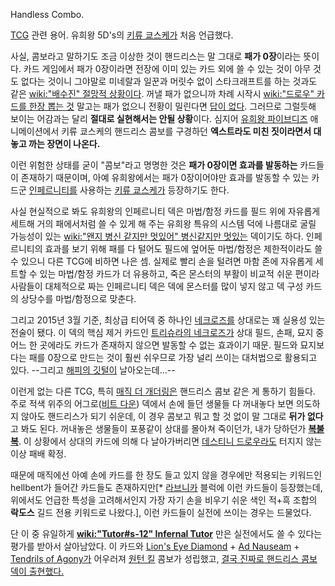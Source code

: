 Handless Combo.

[[TCG]] 관련 용어. 유희왕 5D's의 [[키류 쿄스케]]가 처음 언급했다.

사실, 콤보라고 말하기도 조금 이상한 것이 핸드리스는 말 그대로 '''패가 0장'''이라는 뜻이다. 카드 게임에서 패가 0장이라면 전장에 이미 있는 카드 외에 쓸 수 있는 것이 아무 것도 없다는 것이니 그야말로 미네랄과 일꾼과 머릿수 없이 스타크래프트를 하는 것과도 같은 [[wiki:"배수진" 절망적 상황]]이다. 꺼낼 패가 없으니까 차례 시작시 [[wiki:"드로우" 카드를 한장 뽑는 것]] 말고는 패가 없으니 전황이 밀린다면 [[답이 없다]]. 그러므로 그럴듯해 보이는 어감과는 달리 '''절대로 실현해서는 안될 상황'''이다. 심지어 [[유희왕 파이브디즈]] 애니메이션에서 키류 쿄스케의 핸드리스 콤보를 구경하던 '''엑스트라도 미친 짓이라면서 대놓고 까는 장면이 나온다.'''

이런 위험한 상태를 굳이 "콤보"라고 명명한 것은 '''패가 0장이면 효과를 발동하는''' 카드들이 존재하기 때문이며, 아예 유희왕에서는 패가 0장이어야만 효과를 발동할 수 있는 카드군 [[인페르니티]]를 사용하는 [[키류 쿄스케]]가 등장하기도 한다.

사실 현실적으로 봐도 유희왕의 인페르니티 덱은 마법/함정 카드를 필드 위에 자유롭게 세트해 거의 패에서처럼 쓸 수 있게 해 주는 유희왕 특유의 시스템 덕에 나름대로 굴릴 가능성이 있는 [[wiki:"왠지 병신 같지만 멋있어" 병신같지만 멋있는]] 덱이기도 하다. 인페르니티의 효과를 보기 위해 패를 다 털어도 필드에 엎어둔 마법/함정은 제한적이라도 쓸 수 있으니 다른 TCG에 비하면 나은 셈. 실제로 빨리 손을 털려면 마함 존에 자유롭게 세트할 수 있는 마법/함정 카드가 더 유용하고, 죽은 몬스터의 부활이 비교적 쉬운 편이라 사람들이 대체적으로 짜는 인페르니티 덱은 덱에 몬스터를 많이 넣지 않고 덱 구성 카드의 상당수를 마법/함정으로 맞춘다.

그리고 2015년 3월 기준, 최상급 티어덱 중 하나인 [[네크로즈]]를 상대로는 꽤 실용성 있는 전술이 됐다. 이 덱의 핵심 제거 카드인 [[트리슈라의 네크로즈]]가 상대 필드, 손패, 묘지 중 어느 한 곳에라도 카드가 존재하지 않으면 발동할 수 없는 효과이기 때문. 필드와 묘지보다는 패를 0장으로 만드는 것이 훨씬 쉬우므로 가장 널리 쓰이는 대처법으로 활용되고 있다. --그리고 [[해피의 깃털]]이 날아오는데...--

이런게 없는 다른 TCG, 특히 [[매직 더 개더링]]은 핸드리스 콤보 같은 게 통하기 힘들다. 주로 적색 위주의 어그로([[비트 다운]]) 덱에서 손에 들던 생물들 다 꺼내놓다 보면 의도하지 않아도 핸드리스가 되기 쉬운데, 이 경우 콤보고 뭐고 할 것 없이 말 그대로 '''뒤가 없다'''고 봐도 된다. 꺼내놓은 생물들이 포풍같이 상대를 몰아쳐 죽이던가, 내가 당하던가 '''[[복불복]]'''. 이 상황에서 상대의 카드에 의해 다 날아가버리면 [[데스티니 드로우]]라도 터지지 않는 이상 패배 확정.

때문에 매직에선 아예 손에 카드를 한 장도 들고 있지 않을 경우에만 적용되는 키워드인 hellbent가 들어간 카드들도 존재하지만[* [[라브니카]] 블럭에 이런 카드들이 등장했는데, 위에서도 언급한 특성을 고려해서인지 가장 자기 손을 비우기 쉬운 색인 적+흑 조합의 '''락도스''' 길드 전용 키워드로 나왔다.], 이런 카드들이 실전에 쓰이는 경우는 드물었다.

단 이 중 유일하게 '''[[wiki:"Tutor#s-12" Infernal Tutor]]''' 만은 실전에서도 쓸 수 있다는 평가를 받아서 살아남았다. 이 카드와 [[Lion's Eye Diamond]] + [[Ad Nauseam]] + [[Tendrils of Agony]]가 어우러져 [[원턴 킬]] 콤보가 성립했고, [[그런데 그것이 실제로 일어났습니다|결국 진짜로 핸드리스 콤보 덱이 출현했다.]]

